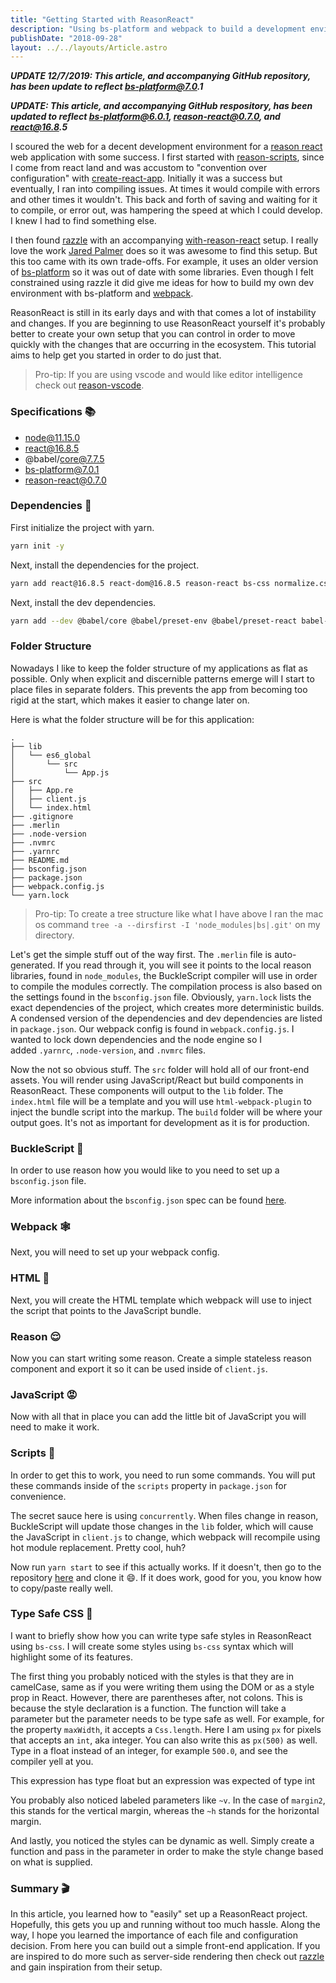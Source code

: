 ```yaml
---
title: "Getting Started with ReasonReact"
description: "Using bs-platform and webpack to build a development environment"
publishDate: "2018-09-28"
layout: ../../layouts/Article.astro
---
```


**_UPDATE 12/7/2019: This article, and accompanying GitHub repository, has been update to reflect bs-platform@7.0.1_**

**_UPDATE: This article, and accompanying GitHub respository, has been updated to reflect bs-platform@6.0.1, reason-react@0.7.0, and react@16.8.5_**

I scoured the web for a decent development environment for a [reason react](https://reasonml.github.io/reason-react/) web application with some success. I first started with [reason-scripts](https://github.com/reasonml-old/reason-scripts), since I come from react land and was accustom to "convention over configuration" with [create-react-app](https://github.com/facebook/create-react-app). Initially it was a success but eventually, I ran into compiling issues. At times it would compile with errors and other times it wouldn't. This back and forth of saving and waiting for it to compile, or error out, was hampering the speed at which I could develop. I knew I had to find something else.

I then found [razzle](https://github.com/jaredpalmer/razzle) with an accompanying [with-reason-react](https://github.com/jaredpalmer/razzle/tree/master/examples/with-reason-react) setup. I really love the work [Jared Palmer](https://medium.com/u/fb7a3c353cc1) does so it was awesome to find this setup. But this too came with its own trade-offs. For example, it uses an older version of [bs-platform](https://github.com/bucklescript/bucklescript#readme) so it was out of date with some libraries. Even though I felt constrained using razzle it did give me ideas for how to build my own dev environment with bs-platform and [webpack](https://webpack.js.org/).

ReasonReact is still in its early days and with that comes a lot of instability and changes. If you are beginning to use ReasonReact yourself it's probably better to create your own setup that you can control in order to move quickly with the changes that are occurring in the ecosystem. This tutorial aims to help get you started in order to do just that.

> Pro-tip: If you are using vscode and would like editor intelligence check out [reason-vscode](https://marketplace.visualstudio.com/items?itemName=jaredly.reason-vscode).

### Specifications 📚

- node@11.15.0
- react@16.8.5
- @babel/core@7.7.5
- bs-platform@7.0.1
- reason-react@0.7.0

### Dependencies 👶

First initialize the project with yarn.

```bash
yarn init -y
```

Next, install the dependencies for the project.

```bash
yarn add react@16.8.5 react-dom@16.8.5 reason-react bs-css normalize.css
```

Next, install the dev dependencies.

```bash
yarn add --dev @babel/core @babel/preset-env @babel/preset-react babel-loader bs-platform clean-webpack-plugin concurrently html-loader html-webpack-plugin webpack webpack-cli webpack-dev-server style-loader css-loader
```

### Folder Structure

Nowadays I like to keep the folder structure of my applications as flat as possible. Only when explicit and discernible patterns emerge will I start to place files in separate folders. This prevents the app from becoming too rigid at the start, which makes it easier to change later on.

Here is what the folder structure will be for this application:

```
.
├── lib
│   └── es6_global
│       └── src
│           └── App.js
├── src
│   ├── App.re
│   ├── client.js
│   └── index.html
├── .gitignore
├── .merlin
├── .node-version
├── .nvmrc
├── .yarnrc
├── README.md
├── bsconfig.json
├── package.json
├── webpack.config.js
└── yarn.lock
```

> Pro-tip: To create a tree structure like what I have above I ran the mac os command `tree -a --dirsfirst -I 'node_modules|bs|.git'` on my directory.

Let's get the simple stuff out of the way first. The `.merlin` file is auto-generated. If you read through it, you will see it points to the local reason libraries, found in `node_modules`, the BuckleScript compiler will use in order to compile the modules correctly. The compilation process is also based on the settings found in the `bsconfig.json` file. Obviously, `yarn.lock` lists the exact dependencies of the project, which creates more deterministic builds. A condensed version of the dependencies and dev dependencies are listed in `package.json`. Our webpack config is found in `webpack.config.js`. I wanted to lock down dependencies and the node engine so I added `.yarnrc`, `.node-version`, and `.nvmrc` files.

Now the not so obvious stuff. The `src` folder will hold all of our front-end assets. You will render using JavaScript/React but build components in ReasonReact. These components will output to the `lib` folder. The `index.html` file will be a template and you will use `html-webpack-plugin` to inject the bundle script into the markup. The `build` folder will be where your output goes. It's not as important for development as it is for production.

### BuckleScript 👢

In order to use reason how you would like to you need to set up a `bsconfig.json` file.

More information about the `bsconfig.json` spec can be found [here](https://bucklescript.github.io/bucklescript/docson/#build-schema.json).

### Webpack 🕸

Next, you will need to set up your webpack config.

### HTML 🦕

Next, you will create the HTML template which webpack will use to inject the script that points to the JavaScript bundle.

### Reason 😌

Now you can start writing some reason. Create a simple stateless reason component and export it so it can be used inside of `client.js`.

### JavaScript 😡

Now with all that in place you can add the little bit of JavaScript you will need to make it work.

### Scripts 📜

In order to get this to work, you need to run some commands. You will put these commands inside of the `scripts` property in `package.json` for convenience.

The secret sauce here is using `concurrently`. When files change in reason, BuckleScript will update those changes in the `lib` folder, which will cause the JavaScript in `client.js` to change, which webpack will recompile using hot module replacement. Pretty cool, huh?

Now run `yarn start` to see if this actually works. If it doesn't, then go to the repository [here](https://github.com/arecvlohe/reason-react-starter) and clone it 😄. If it does work, good for you, you know how to copy/paste really well.

### Type Safe CSS 🎨

I want to briefly show how you can write type safe styles in ReasonReact using `bs-css`. I will create some styles using `bs-css` syntax which will highlight some of its features.

The first thing you probably noticed with the styles is that they are in camelCase, same as if you were writing them using the DOM or as a style prop in React. However, there are parentheses after, not colons. This is because the style declaration is a function. The function will take a parameter but the parameter needs to be type safe as well. For example, for the property `maxWidth`, it accepts a `Css.length`. Here I am using `px` for pixels that accepts an `int`, aka integer. You can also write this as `px(500)` as well. Type in a float instead of an integer, for example `500.0`, and see the compiler yell at you.

This expression has type float but an expression was expected of type int

You probably also noticed labeled parameters like `~v`. In the case of `margin2`, this stands for the vertical margin, whereas the `~h` stands for the horizontal margin.

And lastly, you noticed the styles can be dynamic as well. Simply create a function and pass in the parameter in order to make the style change based on what is supplied.

### Summary 🎬

In this article, you learned how to "easily" set up a ReasonReact project. Hopefully, this gets you up and running without too much hassle. Along the way, I hope you learned the importance of each file and configuration decision. From here you can build out a simple front-end application. If you are inspired to do more such as server-side rendering then check out [razzle](https://github.com/jaredpalmer/razzle/tree/master/examples/with-reason-react) and gain inspiration from their setup.
